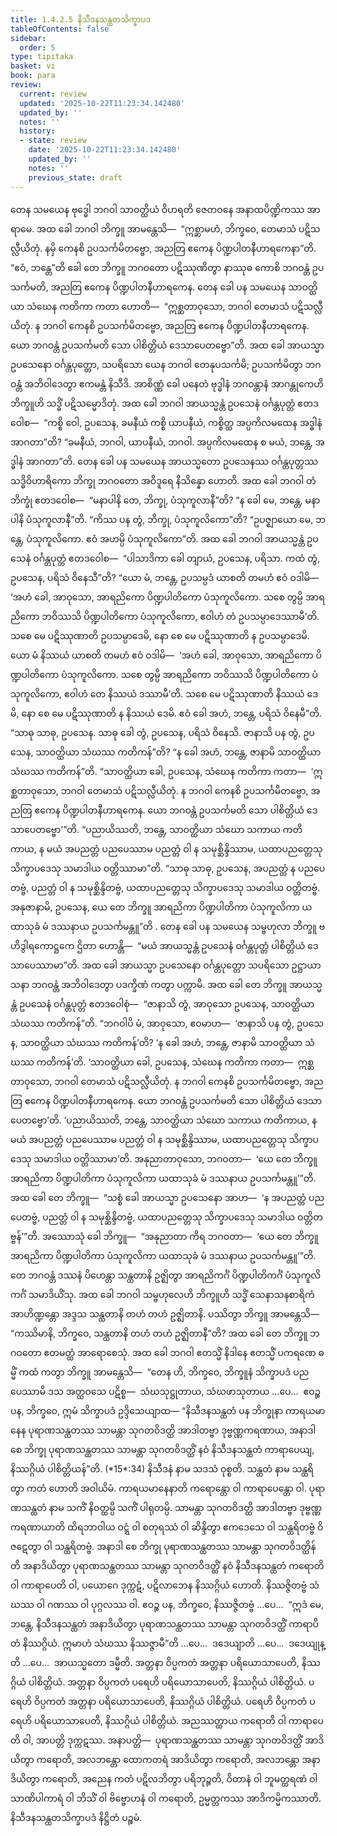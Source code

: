 ```yaml
---
title: 1.4.2.5 နိသီဒနသန္ထတသိက္ခာပဒ
tableOfContents: false
sidebar:
  order: 5
type: tipitaka
basket: vi
book: para
review:
  current: review
  updated: '2025-10-22T11:23:34.142480'
  updated_by: ''
  notes: ''
  history:
  - state: review
    date: '2025-10-22T11:23:34.142480'
    updated_by: ''
    notes: ''
    previous_state: draft
---
```



<ReviewStatus review={frontmatter.review} showDetails={true} />

<HypothesisAnnotation frontmatter={frontmatter} />

<DynamicBreadcrumb />

<Division number="565" book="para" e="ch" v="1" p="336">

<Paragraph number="2158" book="para">
တေန သမယေန ဗုဒ္ဓေါ ဘဂဝါ သာဝတ္ထိယံ ဝိဟရတိ ဇေတဝနေ အနာထပိဏ္ဍိကဿ အာရာမေ. အထ ခေါ ဘဂဝါ ဘိက္ခူ အာမန္တေသိ—  “ဣစ္ဆာမဟံ, ဘိက္ခဝေ, တေမာသံ ပဋိသလ္လီယိတုံ. နမှိ ကေနစိ ဥပသင်္ကမိတဗ္ဗော, အညတြ ဧကေန ပိဏ္ဍပါတနီဟာရကေနာ”တိ. “ဧဝံ, ဘန္တေ”တိ ခေါ တေ ဘိက္ခူ ဘဂဝတော ပဋိဿုဏိတွာ နာဿုဓ ကောစိ ဘဂဝန္တံ ဥပသင်္ကမတိ, အညတြ ဧကေန ပိဏ္ဍပါတနီဟာရကေန. တေန ခေါ ပန သမယေန သာဝတ္ထိယာ သံဃေန ကတိကာ ကတာ ဟောတိ—  “ဣစ္ဆတာဝုသော, ဘဂဝါ တေမာသံ ပဋိသလ္လီယိတုံ. န ဘဂဝါ ကေနစိ ဥပသင်္ကမိတဗ္ဗော, အညတြ ဧကေန ပိဏ္ဍပါတနီဟာရကေန. ယော ဘဂဝန္တံ ဥပသင်္ကမတိ သော ပါစိတ္တိယံ ဒေသာပေတဗ္ဗော”တိ.
</Paragraph>

<Paragraph number="2159" book="para">
အထ ခေါ အာယသ္မာ ဥပသေနော ဝင်္ဂန္တပုတ္တော, သပရိသော ယေန ဘဂဝါ တေနုပသင်္ကမိ; ဥပသင်္ကမိတွာ ဘဂဝန္တံ အဘိဝါဒေတွာ ဧကမန္တံ နိသီဒိ. အာစိဏ္ဏံ ခေါ ပနေတံ ဗုဒ္ဓါနံ ဘဂဝန္တာနံ အာဂန္တုကေဟိ ဘိက္ခူဟိ သဒ္ဓိံ ပဋိသမ္မောဒိတုံ. အထ ခေါ ဘဂဝါ အာယသ္မန္တံ ဥပသေနံ ဝင်္ဂန္တပုတ္တံ ဧတဒဝေါစ—  “ကစ္စိ ဝေါ, ဥပသေန, ခမနီယံ ကစ္စိ ယာပနီယံ, ကစ္စိတ္ထ အပ္ပကိလမထေန အဒ္ဓါနံ အာဂတာ”တိ? “ခမနီယံ, ဘဂဝါ, ယာပနီယံ, ဘဂဝါ. အပ္ပကိလမထေန စ မယံ, ဘန္တေ, အဒ္ဓါနံ အာဂတာ”တိ.
</Paragraph>

<Paragraph number="2160" book="para">
တေန ခေါ ပန သမယေန အာယသ္မတော ဥပသေနဿ ဝင်္ဂန္တပုတ္တဿ သဒ္ဓိဝိဟာရိကော ဘိက္ခု ဘဂဝတော အဝိဒူရေ နိသိန္နော ဟောတိ. အထ ခေါ ဘဂဝါ တံ ဘိက္ခုံ ဧတဒဝေါစ—  “မနာပါနိ တေ, ဘိက္ခု, ပံသုကူလာနီ”တိ? “န ခေါ မေ, ဘန္တေ, မနာပါနိ ပံသုကူလာနီ”တိ. “ကိဿ ပန တွံ, ဘိက္ခု, ပံသုကူလိကော”တိ? “ဥပဇ္ဈာယော မေ, ဘန္တေ, ပံသုကူလိကော. ဧဝံ အဟမ္ပိ ပံသုကူလိကော”တိ. အထ ခေါ ဘဂဝါ အာယသ္မန္တံ ဥပသေနံ ဝင်္ဂန္တပုတ္တံ ဧတဒဝေါစ—  “ပါသာဒိကာ ခေါ တျာယံ, ဥပသေန, ပရိသာ. ကထံ တွံ, ဥပသေန, ပရိသံ ဝိနေသီ”တိ? “ယော မံ, ဘန္တေ, ဥပသမ္ပဒံ ယာစတိ တမဟံ ဧဝံ ဝဒါမိ—  ‘အဟံ ခေါ, အာဝုသော, အာရညိကော ပိဏ္ဍပါတိကော ပံသုကူလိကော. သစေ တွမ္ပိ အာရညိကော ဘဝိဿသိ ပိဏ္ဍပါတိကော ပံသုကူလိကော, ဧဝါဟံ တံ ဥပသမ္ပာဒေဿာမီ’တိ. သစေ မေ ပဋိဿုဏာတိ ဥပသမ္ပာဒေမိ, နော စေ မေ ပဋိဿုဏာတိ န ဥပသမ္ပာဒေမိ. ယော မံ နိဿယံ ယာစတိ တမဟံ ဧဝံ ဝဒါမိ—  ‘အဟံ ခေါ, အာဝုသော, အာရညိကော ပိဏ္ဍပါတိကော ပံသုကူလိကော. သစေ တွမ္ပိ အာရညိကော ဘဝိဿသိ ပိဏ္ဍပါတိကော ပံသုကူလိကော, ဧဝါဟံ တေ နိဿယံ ဒဿာမီ’တိ. သစေ မေ ပဋိဿုဏာတိ နိဿယံ ဒေမိ, နော စေ မေ ပဋိဿုဏာတိ န နိဿယံ ဒေမိ. ဧဝံ ခေါ အဟံ, ဘန္တေ, ပရိသံ ဝိနေမီ”တိ.
</Paragraph>

<Paragraph number="2161" book="para">
“သာဓု သာဓု, ဥပသေန. သာဓု ခေါ တွံ, ဥပသေန, ပရိသံ ဝိနေသိ. ဇာနာသိ ပန တွံ, ဥပသေန, သာဝတ္ထိယာ သံဃဿ ကတိကန်”တိ? “န ခေါ အဟံ, ဘန္တေ, ဇာနာမိ သာဝတ္ထိယာ သံဃဿ ကတိကန်”တိ. “သာဝတ္ထိယာ ခေါ, ဥပသေန, သံဃေန ကတိကာ ကတာ—  ‘ဣစ္ဆတာဝုသော, ဘဂဝါ တေမာသံ ပဋိသလ္လီယိတုံ. န ဘဂဝါ ကေနစိ ဥပသင်္ကမိတဗ္ဗော, အညတြ ဧကေန ပိဏ္ဍပါတနီဟာရကေန. ယော ဘဂဝန္တံ ဥပသင်္ကမတိ သော ပါစိတ္တိယံ ဒေသာပေတဗ္ဗော’”တိ. “ပညာယိဿတိ, ဘန္တေ, သာဝတ္ထိယာ သံဃော သကာယ ကတိကာယ, န မယံ အပညတ္တံ ပညပေဿာမ ပညတ္တံ ဝါ န သမုစ္ဆိန္ဒိဿာမ, ယထာပညတ္တေသု သိက္ခာပဒေသု သမာဒါယ ဝတ္တိဿာမာ”တိ. “သာဓု သာဓု, ဥပသေန, အပညတ္တံ န ပညပေတဗ္ဗံ, ပညတ္တံ ဝါ န သမုစ္ဆိန္ဒိတဗ္ဗံ, ယထာပညတ္တေသု သိက္ခာပဒေသု သမာဒါယ ဝတ္တိတဗ္ဗံ. အနုဇာနာမိ, ဥပသေန, ယေ တေ ဘိက္ခူ အာရညိကာ ပိဏ္ဍပါတိကာ ပံသုကူလိကာ ယထာသုခံ မံ ဒဿနာယ ဥပသင်္ကမန္တူ”တိ .
</Paragraph>

</Division>
<Division number="566" book="para" e="ch" v="1" p="337">

<Paragraph number="2162" book="para">
တေန ခေါ ပန သမယေန သမ္ဗဟုလာ ဘိက္ခူ ဗဟိဒွါရကောဋ္ဌကေ ဌိတာ ဟောန္တိ—  “မယံ အာယသ္မန္တံ ဥပသေနံ ဝင်္ဂန္တပုတ္တံ ပါစိတ္တိယံ ဒေသာပေဿာမာ”တိ. အထ ခေါ အာယသ္မာ ဥပသေနော ဝင်္ဂန္တပုတ္တော သပရိသော ဥဋ္ဌာယာသနာ ဘဂဝန္တံ အဘိဝါဒေတွာ ပဒက္ခိဏံ ကတွာ ပက္ကာမိ. အထ ခေါ တေ ဘိက္ခူ အာယသ္မန္တံ ဥပသေနံ ဝင်္ဂန္တပုတ္တံ ဧတဒဝေါစုံ—  “ဇာနာသိ တွံ, အာဝုသော ဥပသေန, သာဝတ္ထိယာ သံဃဿ ကတိကန်”တိ. “ဘဂဝါပိ မံ, အာဝုသော, ဧဝမာဟ—  ‘ဇာနာသိ ပန တွံ, ဥပသေန, သာဝတ္ထိယာ သံဃဿ ကတိကန်’တိ? ‘န ခေါ အဟံ, ဘန္တေ, ဇာနာမိ သာဝတ္ထိယာ သံဃဿ ကတိကန်’တိ. ‘သာဝတ္ထိယာ ခေါ, ဥပသေန, သံဃေန ကတိကာ ကတာ—  ဣစ္ဆတာဝုသော, ဘဂဝါ တေမာသံ ပဋိသလ္လီယိတုံ. န ဘဂဝါ ကေနစိ ဥပသင်္ကမိတဗ္ဗော, အညတြ ဧကေန ပိဏ္ဍပါတနီဟာရကေန. ယော ဘဂဝန္တံ ဥပသင်္ကမတိ သော ပါစိတ္တိယံ ဒေသာပေတဗ္ဗော’တိ. ‘ပညာယိဿတိ, ဘန္တေ, သာဝတ္ထိယာ သံဃော သကာယ ကတိကာယ, န မယံ အပညတ္တံ ပညပေဿာမ ပညတ္တံ ဝါ န သမုစ္ဆိန္ဒိဿာမ, ယထာပညတ္တေသု သိက္ခာပဒေသု သမာဒါယ ဝတ္တိဿာမာ’တိ. အနုညာတာဝုသော, ဘဂဝတာ—  ‘ယေ တေ ဘိက္ခူ အာရညိကာ ပိဏ္ဍပါတိကာ ပံသုကူလိကာ ယထာသုခံ မံ ဒဿနာယ ဥပသင်္ကမန္တူ’”တိ.
</Paragraph>

<Paragraph number="2163" book="para">
အထ ခေါ တေ ဘိက္ခူ—  “သစ္စံ ခေါ အာယသ္မာ ဥပသေနော အာဟ—  ‘န အပညတ္တံ ပညပေတဗ္ဗံ, ပညတ္တံ ဝါ န သမုစ္ဆိန္ဒိတဗ္ဗံ, ယထာပညတ္တေသု သိက္ခာပဒေသု သမာဒါယ ဝတ္တိတဗ္ဗန်’”တိ. အဿောသုံ ခေါ ဘိက္ခူ—  “အနုညာတာ ကိရ ဘဂဝတာ—  ‘ယေ တေ ဘိက္ခူ အာရညိကာ ပိဏ္ဍပါတိကာ ပံသုကူလိကာ ယထာသုခံ မံ ဒဿနာယ ဥပသင်္ကမန္တူ’”တိ. တေ ဘဂဝန္တံ ဒဿနံ ပိဟေန္တာ သန္ထတာနိ ဥဇ္ဈိတွာ အာရညိကင်္ဂံ ပိဏ္ဍပါတိကင်္ဂံ ပံသုကူလိကင်္ဂံ သမာဒိယိံသု. အထ ခေါ ဘဂဝါ သမ္ဗဟုလေဟိ ဘိက္ခူဟိ သဒ္ဓိံ သေနာသနစာရိကံ အာဟိဏ္ဍန္တော အဒ္ဒသ သန္ထတာနိ တဟံ တဟံ ဥဇ္ဈိတာနိ. ပဿိတွာ ဘိက္ခူ အာမန္တေသိ—  “ကဿိမာနိ, ဘိက္ခဝေ, သန္ထတာနိ တဟံ တဟံ ဥဇ္ဈိတာနီ”တိ?
</Paragraph>

<Paragraph number="2164" book="para">
အထ ခေါ တေ ဘိက္ခူ ဘဂဝတော ဧတမတ္ထံ အာရောစေသုံ. အထ ခေါ ဘဂဝါ ဧတသ္မိံ နိဒါနေ ဧတသ္မိံ ပကရဏေ ဓမ္မိံ ကထံ ကတွာ ဘိက္ခူ အာမန္တေသိ—  “တေန ဟိ, ဘိက္ခဝေ, ဘိက္ခူနံ သိက္ခာပဒံ ပညပေဿာမိ ဒသ အတ္ထဝသေ ပဋိစ္စ—  သံဃသုဋ္ဌုတာယ, သံဃဖာသုတာယ …ပေ…  ဧဝဉ္စ ပန, ဘိက္ခဝေ, ဣမံ သိက္ခာပဒံ ဥဒ္ဒိသေယျာထ—
</Paragraph>

</Division>
<Division number="567" book="para" e="ch" v="1" p="339">

<Paragraph number="2165" book="para">
<Emphasis>“နိသီဒနသန္ထတံ ပန ဘိက္ခုနာ ကာရယမာနေန ပုရာဏသန္ထတဿ သာမန္တာ သုဂတဝိဒတ္ထိ အာဒါတဗ္ဗာ ဒုဗ္ဗဏ္ဏကရဏာယ, အနာဒါ စေ ဘိက္ခု ပုရာဏသန္ထတဿ သာမန္တာ သုဂတဝိဒတ္ထိံ နဝံ နိသီဒနသန္ထတံ ကာရာပေယျ, နိဿဂ္ဂိယံ ပါစိတ္တိယန်”</Emphasis>တိ. (*15*:<Emphasis>34</Emphasis>)
</Paragraph>

</Division>
<Division number="568" book="para" e="ch" v="1" p="339">

<Paragraph number="2166" book="para">
<Emphasis>နိသီဒနံ</Emphasis> နာမ သဒသံ ဝုစ္စတိ.
</Paragraph>

<Paragraph number="2167" book="para">
<Emphasis>သန္ထတံ</Emphasis> နာမ သန္ထရိတွာ ကတံ ဟောတိ အဝါယိမံ.
</Paragraph>

<Paragraph number="2168" book="para">
<Emphasis>ကာရယမာနေနာ</Emphasis>တိ ကရောန္တော ဝါ ကာရာပေန္တော ဝါ.
</Paragraph>

<Paragraph number="2169" book="para">
<Emphasis>ပုရာဏသန္ထတံ</Emphasis> နာမ သကိံ နိဝတ္ထမ္ပိ သကိံ ပါရုတမ္ပိ.
</Paragraph>

<Paragraph number="2170" book="para">
<Emphasis>သာမန္တာ သုဂတဝိဒတ္ထိ အာဒါတဗ္ဗာ ဒုဗ္ဗဏ္ဏကရဏာယာ</Emphasis>တိ ထိရဘာဝါယ ဝဋ္ဋံ ဝါ စတုရဿံ ဝါ ဆိန္ဒိတွာ ဧကဒေသေ ဝါ သန္ထရိတဗ္ဗံ ဝိဇဋေတွာ ဝါ သန္ထရိတဗ္ဗံ.
</Paragraph>

<Paragraph number="2171" book="para">
<Emphasis>အနာဒါ စေ ဘိက္ခု ပုရာဏသန္ထတဿ သာမန္တာ သုဂတဝိဒတ္ထိန်</Emphasis>တိ အနာဒိယိတွာ ပုရာဏသန္ထတဿ သာမန္တာ သုဂတဝိဒတ္ထိံ နဝံ နိသီဒနသန္ထတံ ကရောတိ ဝါ ကာရာပေတိ ဝါ, ပယောဂေ ဒုက္ကဋံ, ပဋိလာဘေန နိဿဂ္ဂိယံ ဟောတိ. နိဿဇ္ဇိတဗ္ဗံ သံဃဿ ဝါ ဂဏဿ ဝါ ပုဂ္ဂလဿ ဝါ. ဧဝဉ္စ ပန, ဘိက္ခဝေ, နိဿဇ္ဇိတဗ္ဗံ …ပေ…  “ဣဒံ မေ, ဘန္တေ, နိသီဒနသန္ထတံ အနာဒိယိတွာ ပုရာဏသန္ထတဿ သာမန္တာ သုဂတဝိဒတ္ထိံ ကာရာပိတံ နိဿဂ္ဂိယံ. ဣမာဟံ သံဃဿ နိဿဇ္ဇာမီ”တိ …ပေ…  ဒဒေယျာတိ …ပေ…  ဒဒေယျုန္တိ …ပေ…  အာယသ္မတော ဒမ္မီတိ.
</Paragraph>

</Division>
<Division number="569" book="para" e="ch" v="1" p="339">

<Paragraph number="2172" book="para">
အတ္တနာ ဝိပ္ပကတံ အတ္တနာ ပရိယောသာပေတိ, နိဿဂ္ဂိယံ ပါစိတ္တိယံ. အတ္တနာ ဝိပ္ပကတံ ပရေဟိ ပရိယောသာပေတိ, နိဿဂ္ဂိယံ ပါစိတ္တိယံ. ပရေဟိ ဝိပ္ပကတံ အတ္တနာ ပရိယောသာပေတိ, နိဿဂ္ဂိယံ ပါစိတ္တိယံ. ပရေဟိ ဝိပ္ပကတံ ပရေဟိ ပရိယောသာပေတိ, နိဿဂ္ဂိယံ ပါစိတ္တိယံ.
</Paragraph>

<Paragraph number="2173" book="para">
အညဿတ္ထာယ ကရောတိ ဝါ ကာရာပေတိ ဝါ, အာပတ္တိ ဒုက္ကဋဿ.
</Paragraph>

</Division>
<Division number="570" book="para" e="ch" v="1" p="339">

<Paragraph number="2174" book="para">
အနာပတ္တိ—  ပုရာဏသန္ထတဿ သာမန္တာ သုဂတဝိဒတ္ထိံ အာဒိယိတွာ ကရောတိ, အလဘန္တော ထောကတရံ အာဒိယိတွာ ကရောတိ, အလဘန္တော အနာဒိယိတွာ ကရောတိ, အညေန ကတံ ပဋိလဘိတွာ ပရိဘုဉ္ဇတိ, ဝိတာနံ ဝါ ဘူမတ္ထရဏံ ဝါ သာဏိပါကာရံ ဝါ ဘိသိံ ဝါ ဗိဗ္ဗောဟနံ ဝါ ကရောတိ, ဥမ္မတ္တကဿ အာဒိကမ္မိကဿာတိ.

</Paragraph>
</Division>

<Paragraph number="2175" type="center" book="para">
နိသီဒနသန္ထတသိက္ခာပဒံ နိဋ္ဌိတံ ပဉ္စမံ.
</Paragraph>